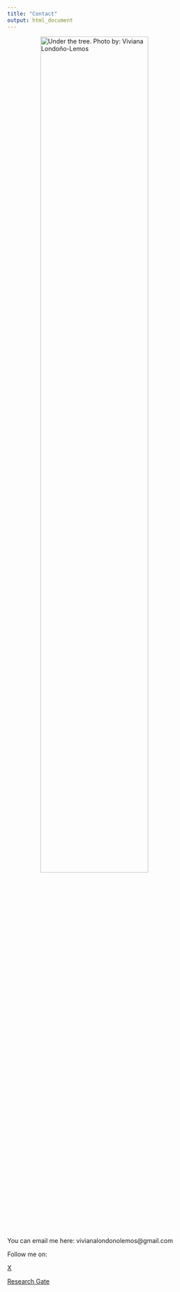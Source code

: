 ---
title: "Contact"
output: html_document
---

<img src="wimages/v6.jpg" alt="Under the tree. Photo by: Viviana Londoño-Lemos" style="display: block; margin-left: auto; margin-right: auto; width: 70%;" />

You can email me here: vivianalondonolemos@gmail.com

Follow me on:

[X](https://x.com/Vivlondonol)

[Research Gate](https://www.researchgate.net/profile/Viviana-Londono-Lemos)

